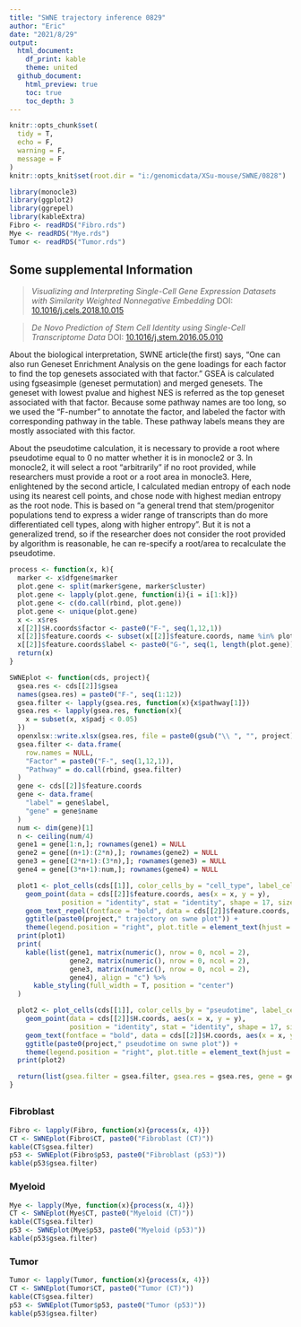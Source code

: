 ---
title: "SWNE trajectory inference 0829"
author: "Eric"
date: "2021/8/29"
output: 
  html_document:
    df_print: kable
    theme: united
  github_document:
    html_preview: true
    toc: true
    toc_depth: 3
---

```{r setup, include=FALSE}
knitr::opts_chunk$set(
  tidy = T,
  echo = F,
  warning = F,
  message = F
)
knitr::opts_knit$set(root.dir = "i:/genomicdata/XSu-mouse/SWNE/0828")
```

```{r, echo=FALSE}
library(monocle3)
library(ggplot2)
library(ggrepel)
library(kableExtra)
Fibro <- readRDS("Fibro.rds")
Mye <- readRDS("Mye.rds")
Tumor <- readRDS("Tumor.rds")
```

## Some supplemental Information

> *Visualizing and Interpreting Single-Cell Gene Expression Datasets with Similarity Weighted Nonnegative Embedding*
> DOI: [10.1016/j.cels.2018.10.015](https://doi.org/10.1016/j.cels.2018.10.015)  

> *De Novo Prediction of Stem Cell Identity using Single-Cell Transcriptome Data*
> DOI: [10.1016/j.stem.2016.05.010](https://doi.org/10.1016/j.stem.2016.05.010)  

About the biological interpretation, SWNE article(the first) says, “One can also run Geneset Enrichment Analysis on the gene loadings for each factor to find the top genesets associated with that factor.” GSEA is calculated using fgseasimple (geneset permutation) and merged genesets. The geneset with lowest pvalue and highest NES is referred as the top geneset associated with that factor. Because some pathway names are too long, so we used the "F-number" to annotate the factor, and labeled the factor with corresponding pathway in the table. These pathway labels means they are mostly associated with this factor.  
	
  About the pseudotime calculation, it is necessary to provide a root where pseudotime equal to 0 no matter whether it is in monocle2 or 3. In monocle2, it will select a root "arbitrarily" if no root provided, while researchers must provide a root or a root area in monocle3. Here, enlightened by the second article, I calculated median entropy of each node using its nearest cell points, and chose node with highest median entropy as the root node. This is based on "a general trend that stem/progenitor populations tend to express a wider range of transcripts than do more differentiated cell types, along with higher entropy". But it is not a generalized trend, so if the researcher does not consider the root provided by algorithm is reasonable, he can re-specify a root/area to recalculate the pseudotime.  


```{r,echo=FALSE, results='asis'}
process <- function(x, k){
  marker <- x$dfgene$marker
  plot.gene <- split(marker$gene, marker$cluster)
  plot.gene <- lapply(plot.gene, function(i){i = i[1:k]})
  plot.gene <- c(do.call(rbind, plot.gene))
  plot.gene <- unique(plot.gene)
  x <- x$res
  x[[2]]$H.coords$factor <- paste0("F-", seq(1,12,1))
  x[[2]]$feature.coords <- subset(x[[2]]$feature.coords, name %in% plot.gene)
  x[[2]]$feature.coords$label <- paste0("G-", seq(1, length(plot.gene)))
  return(x)
}

SWNEplot <- function(cds, project){
  gsea.res <- cds[[2]]$gsea
  names(gsea.res) = paste0("F-", seq(1:12))
  gsea.filter <- lapply(gsea.res, function(x){x$pathway[1]})
  gsea.res <- lapply(gsea.res, function(x){
    x = subset(x, x$padj < 0.05)
  })
  openxlsx::write.xlsx(gsea.res, file = paste0(gsub("\\ ", "", project), ".xlsx"), overwrite = T)
  gsea.filter <- data.frame(
    row.names = NULL,
    "Factor" = paste0("F-", seq(1,12,1)),
    "Pathway" = do.call(rbind, gsea.filter)
  )
  gene <- cds[[2]]$feature.coords
  gene <- data.frame(
    "label" = gene$label,
    "gene" = gene$name
  )
  num <- dim(gene)[1]
  n <- ceiling(num/4)
  gene1 = gene[1:n,]; rownames(gene1) = NULL
  gene2 = gene[(n+1):(2*n),]; rownames(gene2) = NULL
  gene3 = gene[(2*n+1):(3*n),]; rownames(gene3) = NULL
  gene4 = gene[(3*n+1):num,]; rownames(gene4) = NULL

  plot1 <- plot_cells(cds[[1]], color_cells_by = "cell_type", label_cell_groups = F, label_branch_points = F, label_leaves = F, cell_size = 0.5) +
    geom_point(data = cds[[2]]$feature.coords, aes(x = x, y = y), 
             position = "identity", stat = "identity", shape = 17, size = 2) +
    geom_text_repel(fontface = "bold", data = cds[[2]]$feature.coords, aes(x = x, y = y, label = label))+
    ggtitle(paste0(project," trajectory on swne plot")) +
    theme(legend.position = "right", plot.title = element_text(hjust = 0.5))
  print(plot1)
  print(
    kable(list(gene1, matrix(numeric(), nrow = 0, ncol = 2), 
               gene2, matrix(numeric(), nrow = 0, ncol = 2), 
               gene3, matrix(numeric(), nrow = 0, ncol = 2), 
               gene4), align = "c") %>%
      kable_styling(full_width = T, position = "center")
  )

  plot2 <- plot_cells(cds[[1]], color_cells_by = "pseudotime", label_cell_groups = F, label_branch_points = F, label_leaves = F, cell_size = 0.5) +
    geom_point(data = cds[[2]]$H.coords, aes(x = x, y = y), 
               position = "identity", stat = "identity", shape = 17, size = 2) +
    geom_text(fontface = "bold", data = cds[[2]]$H.coords, aes(x = x, y = y + 0.03, label = factor))+
    ggtitle(paste0(project," pseudotime on swne plot")) +
    theme(legend.position = "right", plot.title = element_text(hjust = 0.5))
  print(plot2)

  return(list(gsea.filter = gsea.filter, gsea.res = gsea.res, gene = gene))
}
```

## {.tabset .tabset-pills}

### Fibroblast

```{r,echo=FALSE, results='asis'}
Fibro <- lapply(Fibro, function(x){process(x, 4)})
CT <- SWNEplot(Fibro$CT, paste0("Fibroblast (CT)"))
kable(CT$gsea.filter)
p53 <- SWNEplot(Fibro$p53, paste0("Fibroblast (p53)"))
kable(p53$gsea.filter)
```

### Myeloid

```{r,echo=FALSE, results='asis'}
Mye <- lapply(Mye, function(x){process(x, 4)})
CT <- SWNEplot(Mye$CT, paste0("Myeloid (CT)"))
kable(CT$gsea.filter)
p53 <- SWNEplot(Mye$p53, paste0("Myeloid (p53)"))
kable(p53$gsea.filter)
```

### Tumor

```{r,echo=FALSE, results='asis'}
Tumor <- lapply(Tumor, function(x){process(x, 4)})
CT <- SWNEplot(Tumor$CT, paste0("Tumor (CT)"))
kable(CT$gsea.filter)
p53 <- SWNEplot(Tumor$p53, paste0("Tumor (p53)"))
kable(p53$gsea.filter)
```